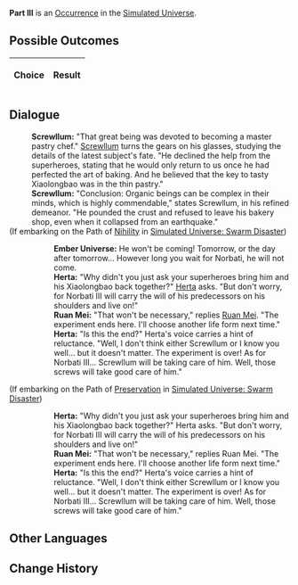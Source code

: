 {{Simulated Universe Event Infobox
|title         = Part III
|image         = 1.png
|type          =
|domains_su    = 
|domains_ext   = 
|domains_swarm = 
|domains_gng   = 
|requirements  =
|prev          = 
|next          = 
|indexRewards  =
|characters    = Herta;Ruan Mei;Screwllum
}}
'''Part III''' is an [[Simulated Universe/Occurrence|Occurrence]] in the [[Simulated Universe]].

==Possible Outcomes==
{| class="article-table"
!Choice
!Result

|}

<!--
==Gameplay Notes==

-->
==Dialogue==
{{Dialogue Start}}
:'''Screwllum:''' "That great being was devoted to becoming a master pastry chef." [[Screwllum]] turns the gears on his glasses, studying the details of the latest subject's fate. "He declined the help from the superheroes, stating that he would only return to us once he had perfected the art of baking. And he believed that the key to tasty Xiaolongbao was in the thin pastry."
:'''Screwllum:''' "Conclusion: Organic beings can be complex in their minds, which is highly commendable," states Screwllum, in his refined demeanor. "He pounded the crust and refused to leave his bakery shop, even when it collapsed from an earthquake."
;(If embarking on the Path of [[Simulated Universe/Paths#Nihility|Nihility]] in [[Simulated Universe: Swarm Disaster]])
:{{SU Special Dialogue|Nihility|Will he return?|You are suspicious.}}
::'''Ember Universe:''' He won't be coming! Tomorrow, or the day after tomorrow... However long you wait for Norbati, he will not come.
::'''Herta:''' "Why didn't you just ask your superheroes bring him and his Xiaolongbao back together?" [[Herta]] asks. "But don't worry, for Norbati III will carry the will of his predecessors on his shoulders and live on!"
::'''Ruan Mei:''' "That won't be necessary," replies [[Ruan Mei]]. "The experiment ends here. I'll choose another life form next time."
::'''Herta:''' "Is this the end?" Herta's voice carries a hint of reluctance. "Well, I don't think either Screwllum or I know you well... but it doesn't matter. The experiment is over! As for Norbati III... Screwllum will be taking care of him. Well, those screws will take good care of him."
;(If embarking on the Path of [[Simulated Universe/Paths#Preservation|Preservation]] in [[Simulated Universe: Swarm Disaster]])
:{{SU Special Dialogue|Preservation|I want to leave a scathing review.|You can't stand it.}}
::'''Herta:''' "Why didn't you just ask your superheroes bring him and his Xiaolongbao back together?" Herta asks. "But don't worry, for Norbati III will carry the will of his predecessors on his shoulders and live on!"
::'''Ruan Mei:''' "That won't be necessary," replies Ruan Mei. "The experiment ends here. I'll choose another life form next time."
::'''Herta:''' "Is this the end?" Herta's voice carries a hint of reluctance. "Well, I don't think either Screwllum or I know you well... but it doesn't matter. The experiment is over! As for Norbati III... Screwllum will be taking care of him. Well, those screws will take good care of him."
{{Dialogue End}}

==Other Languages==
{{Other Languages
|en   = Part III
|zhs  = 其三
|zht  = 其三
|ja   = その3
|ko   = III
|es   = Parte III
|fr   = Partie&nbsp;III
|ru   = III
|th   = ตอน 3
|vi   = Phần 3
|de   = Teil 3
|id   = Bagian III
|pt   = Parte III
}}

==Change History==
{{Change History|<!--unknown-->}}
